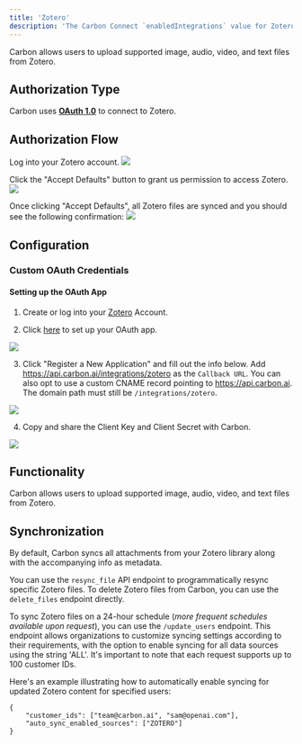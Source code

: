 ```yaml
---
title: 'Zotero'
description: 'The Carbon Connect `enabledIntegrations` value for Zotero is `ZOTERO`.'
---
```


<Note>Carbon allows users to upload supported image, audio, video, and text files from Zotero.</Note>

## Authorization Type

Carbon uses **[OAuth 1.0](https://www.zotero.org/support/dev/web_api/v2/oauth)** to connect to Zotero.

## Authorization Flow

Log into your Zotero account. 
![](https://i.ibb.co/sgnb9xC/Screen-Shot-2023-11-06-at-12-45-31-PM.png)

Click the "Accept Defaults" button to grant us permission to access Zotero.
![](https://i.ibb.co/sJbyWX7/Screen-Shot-2023-11-06-at-12-43-09-PM.png)

Once clicking "Accept Defaults", all Zotero files are synced and you should see the following confirmation:
![](https://i.ibb.co/HLvPWK8/Screen-Shot-2023-11-06-at-12-42-42-PM.png)

## Configuration

### Custom OAuth Credentials

#### Setting up the OAuth App

1. Create or log into your [Zotero](https://www.zotero.org/) Account.

2. Click [here](https://www.zotero.org/oauth/apps) to set up your OAuth app.

![](https://i.ibb.co/rs41H7N/Screen-Shot-2023-11-06-at-2-41-13-PM.png)

3. Click "Register a New Application" and fill out the info below. Add https://api.carbon.ai/integrations/zotero as the `Callback URL`. You can also opt to use a custom CNAME record pointing to https://api.carbon.ai. The domain path must still be `/integrations/zotero`.

![](https://i.ibb.co/5nBwgWT/Screen-Shot-2023-11-06-at-12-51-59-PM.png)

4. Copy and share the Client Key and Client Secret with Carbon.

![](https://i.ibb.co/cTkv51s/Screen-Shot-2023-11-06-at-2-46-20-PM.png)

## Functionality

Carbon allows users to upload supported image, audio, video, and text files from Zotero.

## Synchronization

By default, Carbon syncs all attachments from your Zotero library along with the accompanying info as metadata.

You can use the `resync_file` API endpoint to programmatically resync specific Zotero files. To delete Zotero files from Carbon, you can use the `delete_files` endpoint directly.

To sync Zotero files on a 24-hour schedule (_more frequent schedules available upon request_), you can use the `/update_users` endpoint. This endpoint allows organizations to customize syncing settings according to their requirements, with the option to enable syncing for all data sources using the string 'ALL'. It's important to note that each request supports up to 100 customer IDs.

Here's an example illustrating how to automatically enable syncing for updated Zotero content for specified users:

```
{
    "customer_ids": ["team@carbon.ai", "sam@openai.com"],
    "auto_sync_enabled_sources": ["ZOTERO"]
} 